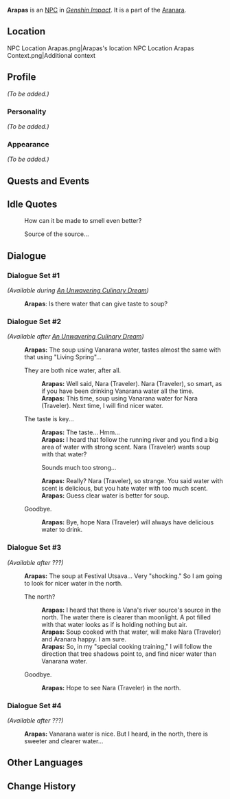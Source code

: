 {{Meta
|missing_NPC_profile  = yes
}}
{{Character Infobox
|type             = NPC
|image            = NPC Arapas.png
|region           = Sumeru
|affiliation      = Aranara
|title            = 

|ancestry         = <!-- Clan/family -->
|father           = 
|mother           = 
|spouse           = 
|sibling          = Arapacati
|siblingNote      = sister
|sibling2         = Araphala
|siblingNote2     = brother
|sibling3         = Arasaka
|siblingNote3     = brother
|sibling4         = Arachatora
|siblingNote4     = brother
|child            = 
|relative         = 

|dialoguereward   = 
}}
'''Arapas''' is an [[NPC]] in ''[[Genshin Impact]]''. It is a part of the [[Aranara]].

==Location==
<gallery>
NPC Location Arapas.png|Arapas's location
NPC Location Arapas Context.png|Additional context
</gallery>

==Profile==
''(To be added.)''

===Personality===
''(To be added.)''

===Appearance===
''(To be added.)''

==Quests and Events==
{{Quests and Events}}

==Idle Quotes==
{{Dialogue start}}
: {{DIcon|Idle}} How can it be made to smell even better?
: {{DIcon|Idle}} Source of the source...
{{Dialogue end}}

==Dialogue==
===Dialogue Set #1===
''(Available during [[An Unwavering Culinary Dream]])''
{{Dialogue start}}
:'''Arapas''': Is there water that can give taste to soup?
{{Dialogue end}}

===Dialogue Set #2===
''(Available after [[An Unwavering Culinary Dream]])''
{{Dialogue start}}
:'''Arapas:''' The soup using Vanarana water, tastes almost the same with that using "Living Spring"...
:{{DIcon}} They are both nice water, after all.
::'''Arapas:''' Well said, Nara (Traveler). Nara (Traveler), so smart, as if you have been drinking Vanarana water all the time.
::'''Arapas:''' This time, soup using Vanarana water for Nara (Traveler). Next time, I will find nicer water.
:{{DIcon}} The taste is key...
::'''Arapas:''' The taste... Hmm...
::'''Arapas:''' I heard that follow the running river and you find a big area of water with strong scent. Nara (Traveler) wants soup with that water?
::{{DIcon}} Sounds much too strong...
::'''Arapas:''' Really? Nara (Traveler), so strange. You said water with scent is delicious, but you hate water with too much scent.
::'''Arapas:''' Guess clear water is better for soup.
:{{DIcon}} Goodbye.
::'''Arapas:''' Bye, hope Nara (Traveler) will always have delicious water to drink.
{{Dialogue end}}

===Dialogue Set #3===
''(Available after ???)''{{Verify}}
{{Dialogue start}}
:'''Arapas:''' The soup at Festival Utsava... Very "shocking." So I am going to look for nicer water in the north.
:{{DIcon}} The north?
::'''Arapas:''' I heard that there is Vana's river source's source in the north. The water there is clearer than moonlight. A pot filled with that water looks as if is holding nothing but air.
::'''Arapas:''' Soup cooked with that water, will make Nara (Traveler) and Aranara happy. I am sure.
::'''Arapas:''' So, in my "special cooking training," I will follow the direction that tree shadows point to, and find nicer water than Vanarana water.
:{{DIcon}} Goodbye.
::'''Arapas:''' Hope to see Nara (Traveler) in the north.
{{Dialogue end}}

===Dialogue Set #4===
''(Available after ???)''{{Verify}}
{{Dialogue start}}
:'''Arapas:''' Vanarana water is nice. But I heard, in the north, there is sweeter and clearer water...
{{Dialogue end}}
<!--
==Trivia==
* 
-->
==Other Languages==
{{Other Languages
|default_hidden = 1
|en      = Arapas
|zhs     = 兰阿帕斯
|zhs_rm  = Lán'āpàsī
|zht     = 蘭阿帕斯
|zht_rm  = Lán'āpàsī
|ja      = アランパス
|ja_rm   = Aranpasu
|ko      = 아란파스
|ko_rm   = Aranpaseu
|es      = Arapas
|fr      = Arapas
|ru      = Арапас
|th      = Arapas
|vi      = Arapas
|de      = Arapas
|id      = Arapas
|pt      = Arapas
|tr      = Arapas
|it      = Arapas
}}

==Change History==
{{Change History|3.0}}